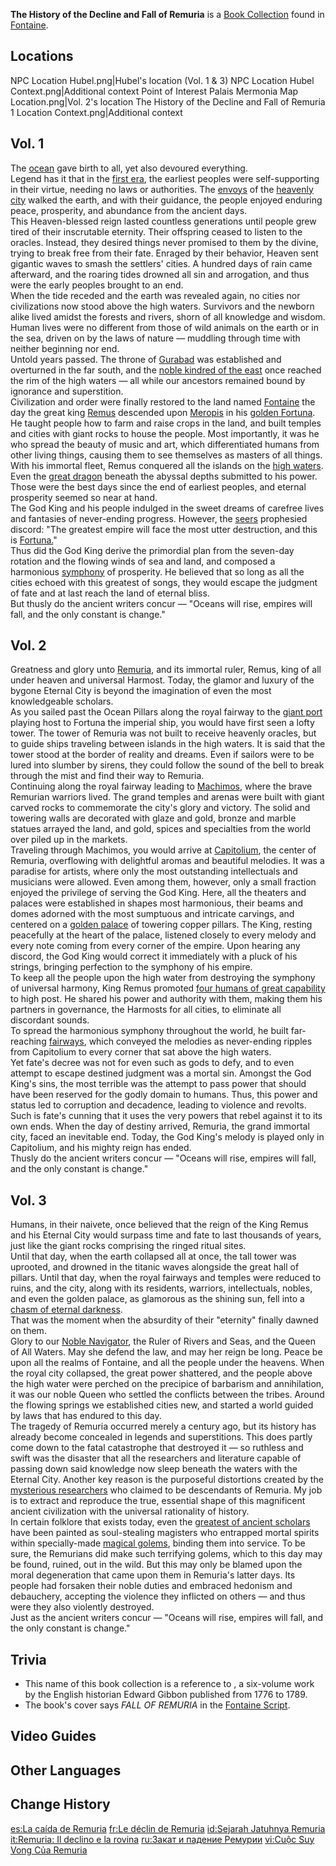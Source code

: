 {{Book Collection Infobox
|image     = Book The History of the Decline and Fall of Remuria.png
|quality   = 4
|region_lore = Fontaine
|region_location = Fontaine
|volumes   = 3
|vol1      = Purchased from [[Hubel]], [[Court of Fontaine: Quartier Narbonnais]]
|vol2      = Found in [[Palais Mermonia]]
|vol3      = Purchased from [[Hubel]], [[Court of Fontaine: Quartier Narbonnais]]
}}
'''The History of the Decline and Fall of Remuria''' is a [[Book Collection]] found in [[Fontaine]].

==Locations==
<gallery>
NPC Location Hubel.png|Hubel's location (Vol. 1 & 3)
NPC Location Hubel Context.png|Additional context
Point of Interest Palais Mermonia Map Location.png|Vol. 2's location
The History of the Decline and Fall of Remuria 1 Location Context.png|Additional context
</gallery>

==Vol. 1==
{{Description|It is said that the great scholar Pulteney wrote this epic historical work concerning the ancient Remurian civilization in the early years of the founding of Fontaine.}}
The [[Primordial Sea|ocean]] gave birth to all, yet also devoured everything.<br>
Legend has it that in the [[Timeline#The New World|first era]], the earliest peoples were self-supporting in their virtue, needing no laws or authorities. The [[Seelie|envoys]] of the [[Celestia|heavenly city]] walked the earth, and with their guidance, the people enjoyed enduring peace, prosperity, and abundance from the ancient days.<br>
This Heaven-blessed reign lasted countless generations until people grew tired of their inscrutable eternity. Their offspring ceased to listen to the oracles. Instead, they desired things never promised to them by the divine, trying to break free from their fate. Enraged by their behavior, Heaven sent gigantic waves to smash the settlers' cities. A hundred days of rain came afterward, and the roaring tides drowned all sin and arrogation, and thus were the early peoples brought to an end.<br>
When the tide receded and the earth was revealed again, no cities nor civilizations now stood above the high waters. Survivors and the newborn alike lived amidst the forests and rivers, shorn of all knowledge and wisdom. Human lives were no different from those of wild animals on the earth or in the sea, driven on by the laws of nature &mdash; muddling through time with neither beginning nor end.<br>
Untold years passed. The throne of [[Gurabad]] was established and overturned in the far south, and the [[Chenyu Vale|noble kindred of the east]] once reached the rim of the high waters &mdash; all while our ancestors remained bound by ignorance and superstition.<br>
Civilization and order were finally restored to the land named [[Fontaine]] the day the great king [[Remus]] descended upon [[Sea of Bygone Eras|Meropis]] in his [[Domus Aurea|golden Fortuna]]. He taught people how to farm and raise crops in the land, and built temples and cities with giant rocks to house the people. Most importantly, it was he who spread the beauty of music and art, which differentiated humans from other living things, causing them to see themselves as masters of all things.<br>
With his immortal fleet, Remus conquered all the islands on the [[Source of All Waters: The Great Fontaine Lake|high waters]]. Even the [[Scylla|great dragon]] beneath the abyssal depths submitted to his power. Those were the best days since the end of earliest peoples, and eternal prosperity seemed so near at hand.<br>
The God King and his people indulged in the sweet dreams of carefree lives and fantasies of never-ending progress. However, the [[Sybilla|seers]] prophesied discord: "The greatest empire will face the most utter destruction, and this is [[Heavenly Principles|Fortuna.]]"<br>
Thus did the God King derive the primordial plan from the seven-day rotation and the flowing winds of sea and land, and composed a harmonious [[symphony]] of prosperity. He believed that so long as all the cities echoed with this greatest of songs, they would escape the judgment of fate and at last reach the land of eternal bliss.<br>
But thusly do the ancient writers concur &mdash; "Oceans will rise, empires will fall, and the only constant is change."

==Vol. 2==
{{Description|It is said that the great scholar Pulteney wrote this epic historical work concerning the ancient Remurian civilization in the early years of the founding of Fontaine.}}
Greatness and glory unto [[Remuria]], and its immortal ruler, Remus, king of all under heaven and universal Harmost. Today, the glamor and luxury of the bygone Eternal City is beyond the imagination of even the most knowledgeable scholars.<br>
As you sailed past the Ocean Pillars along the royal fairway to the [[Portus Anticus|giant port]] playing host to Fortuna the imperial ship, you would have first seen a lofty tower. The tower of Remuria was not built to receive heavenly oracles, but to guide ships traveling between islands in the high waters. It is said that the tower stood at the border of reality and dreams. Even if sailors were to be lured into slumber by sirens, they could follow the sound of the bell to break through the mist and find their way to Remuria.<br>
Continuing along the royal fairway leading to [[Machimos]], where the brave Remurian warriors lived. The grand temples and arenas were built with giant carved rocks to commemorate the city's glory and victory. The solid and towering walls are decorated with glaze and gold, bronze and marble statues arrayed the land, and gold, spices and specialties from the world over piled up in the markets.<br>
Traveling through Machimos, you would arrive at [[Clivus Capitolinus|Capitolium]], the center of Remuria, overflowing with delightful aromas and beautiful melodies. It was a paradise for artists, where only the most outstanding intellectuals and musicians were allowed. Even among them, however, only a small fraction enjoyed the privilege of serving the God King. Here, all the theaters and palaces were established in shapes most harmonious, their beams and domes adorned with the most sumptuous and intricate carvings, and centered on a [[Domus Aurea|golden palace]] of towering copper pillars. The King, resting peacefully at the heart of the palace, listened closely to every melody and every note coming from every corner of the empire. Upon hearing any discord, the God King would correct it immediately with a pluck of his strings, bringing perfection to the symphony of his empire.<br>
To keep all the people upon the high water from destroying the symphony of universal harmony, King Remus promoted [[Harmost|four humans of great capability]] to high post. He shared his power and authority with them, making them his partners in governance, the Harmosts for all cities, to eliminate all discordant sounds.<br>
To spread the harmonious symphony throughout the world, he built far-reaching [[Alta Semita|fairways]], which conveyed the melodies as never-ending ripples from Capitolium to every corner that sat above the high waters.<br>
Yet fate's decree was not for even such as gods to defy, and to even attempt to escape destined judgment was a mortal sin. Amongst the God King's sins, the most terrible was the attempt to pass power that should have been reserved for the godly domain to humans. Thus, this power and status led to corruption and decadence, leading to violence and revolts.<br>
Such is fate's cunning that it uses the very powers that rebel against it to its own ends. When the day of destiny arrived, Remuria, the grand immortal city, faced an inevitable end. Today, the God King's melody is played only in Capitolium, and his mighty reign has ended.<br>
Thusly do the ancient writers concur &mdash; "Oceans will rise, empires will fall, and the only constant is change."

==Vol. 3==
{{Description|It is said that the great scholar Pulteney wrote this epic historical work concerning the ancient Remurian civilization in the early years of the founding of Fontaine.}}
Humans, in their naivete, once believed that the reign of the King Remus and his Eternal City would surpass time and fate to last thousands of years, just like the giant rocks comprising the ringed ritual sites.<br>
Until that day, when the earth collapsed all at once, the tall tower was uprooted, and drowned in the titanic waves alongside the great hall of pillars. Until that day, when the royal fairways and temples were reduced to ruins, and the city, along with its residents, warriors, intellectuals, nobles, and even the golden palace, as glamorous as the shining sun, fell into a [[Sea of Bygone Eras|chasm of eternal darkness]].<br>
That was the moment when the absurdity of their "eternity" finally dawned on them.<br>
Glory to our [[Egeria|Noble Navigator]], the Ruler of Rivers and Seas, and the Queen of All Waters. May she defend the law, and may her reign be long. Peace be upon all the realms of Fontaine, and all the people under the heavens. When the royal city collapsed, the great power shattered, and the people above the high water were perched on the precipice of barbarism and annihilation, it was our noble Queen who settled the conflicts between the tribes. Around the flowing springs we established cities new, and started a world guided by laws that has endured to this day.<br>
The tragedy of Remuria occurred merely a century ago, but its history has already become concealed in legends and superstitions. This does partly come down to the fatal catastrophe that destroyed it &mdash; so ruthless and swift was the disaster that all the researchers and literature capable of passing down said knowledge now sleep beneath the waters with the Eternal City. Another key reason is the purposeful distortions created by the [[Golden Troupe (Faction)|mysterious researchers]] who claimed to be descendants of Remuria. My job is to extract and reproduce the true, essential shape of this magnificent ancient civilization with the universal rationality of history.<br>
In certain folklore that exists today, even the [[Boethius|greatest of ancient scholars]] have been painted as soul-stealing magisters who entrapped mortal spirits within specially-made [[Praetorian Golem|magical golems]], binding them into service. To be sure, the Remurians did make such terrifying golems, which to this day may be found, ruined, out in the wild. But this may only be blamed upon the moral degeneration that came upon them in Remuria's latter days. Its people had forsaken their noble duties and embraced hedonism and debauchery, accepting the violence they inflicted on others &mdash; and thus were they also violently destroyed.<br>
Just as the ancient writers concur &mdash; "Oceans will rise, empires will fall, and the only constant is change."

==Trivia==
* This name of this book collection is a reference to ''{{w|The History of the Decline and Fall of the Roman Empire}}'', a six-volume work by the English historian Edward Gibbon published from 1776 to 1789.
* The book's cover says ''FALL OF REMURIA'' in the [[Fontaine Script]].

==Video Guides==
{{EVT
|video1 = https://youtu.be/eXSAVDF3WfQ
|caption1 = All "The History of the Decline and Fall of Remuria" Locations
}}

==Other Languages==
{{Other Languages
|en      = The History of the Decline and Fall of Remuria
|zhs     = 雷穆利亚衰亡史
|zhs_rm  = 
|zht     = 雷穆利亞衰亡史
|zht_rm  = 
|zh_tl   = 
|ja      = レムリア衰亡史
|ja_rm   = Remuria Suiboushi
|ja_tl   = 
|ko      = 레무리아 몰락사
|ko_rm   = 
|ko_tl   = 
|es      = La caída de Remuria
|es_tl   = The Fall of Remuria
|fr      = Le déclin de Remuria
|fr_tl   = The Decline of Remuria
|ru      = Закат и падение Ремурии
|ru_tl   = 
|th      = ประวัติศาสตร์การล่มสลายแห่ง Remuria
|th_rm   = 
|th_tl   = 
|vi      = Cuộc Suy Vong Của Remuria
|vi_tl   = 
|de      = Der Niedergang Remurias
|de_tl   = The Downfall of Remuria
|id      = Sejarah Jatuhnya Remuria
|id_tl   = The History of the Fall of Remuria
|pt      = A Queda de Remuria
|pt_tl   = 
|tr      = Remuria'nın Gerileme ve Çöküş Tarihi
|tr_tl   = Remuria's Decline and Downfall History
|it      = Remuria: Il declino e la rovina
|it_tl   = 
}}

==Change History==
{{Change History|4.0}}
<!--
==References==
{{Reflist}}

==Navigation==
{{Book Navbox|Fontaine}}
-->

[[es:La caída de Remuria]]
[[fr:Le déclin de Remuria]]
[[id:Sejarah Jatuhnya Remuria]]
[[it:Remuria: Il declino e la rovina]]
[[ru:Закат и падение Ремурии]]
[[vi:Cuộc Suy Vong Của Remuria]]